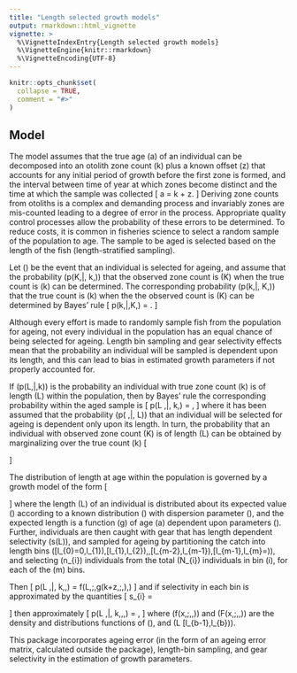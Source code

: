 ```yaml
---
title: "Length selected growth models"
output: rmarkdown::html_vignette
vignette: >
  %\VignetteIndexEntry{Length selected growth models}
  %\VignetteEngine{knitr::rmarkdown}
  %\VignetteEncoding{UTF-8}
---
```


```r
knitr::opts_chunk$set(
  collapse = TRUE,
  comment = "#>"
)
```


## Model

The model assumes that the true age \(a\) of an individual can be decomposed into an otolith zone
count \(k\) plus a known offset \(z\) that accounts for any initial period of growth before the
first zone is formed, and the interval between time of year at which zones become distinct and the
time at which the sample was collected
\[
a = k + z.
\]
Deriving zone counts from otoliths is a complex and demanding process and invariably zones are
mis-counted leading to a degree of error in the process. Appropriate quality control processes allow
the probability of these errors to be determined. To reduce costs, it is common in fisheries science
to select a random sample of the population to age. The sample to be aged is selected based on the
length of the fish (length-stratified sampling).

Let \(\mathcal{S}\) be the event that an individual is selected for ageing, and assume that the
probability \(p(K\,|\, k,\mathcal{S})\) that the observed zone count is \(K\) when the true count is
\(k\) can be determined. The corresponding probability \(p(k\,|\, K,\mathcal{S})\) that the true
count is \(k\) when the the observed count is \(K\) can be determined by Bayes' rule
\[
p(k\,|\,K,\mathcal{S}) = \frac{p(K\,|\,k,\mathcal{S})p(k\,|\,\mathcal{S})}{\sum_{k} p(K\,|\,k,\mathcal{S})p(k\,|\,\mathcal{S})}.
\]

Although every effort is made to randomly sample fish from the population for ageing, not every
individual in the population has an equal chance of being selected for ageing.  Length bin sampling
and gear selectivity effects mean that the probability an individual will be sampled is dependent
upon its length, and this can lead to bias in estimated growth parameters if not properly accounted
for.

If \(p(L\,|\,k)\) is the probability an individual with true zone count \(k\) is of length \(L\)
within the population, then by Bayes' rule the corresponding probability within the aged sample is
\[
p(L \,|\, k,\mathcal{S}) = 
\frac{ p(\mathcal{S} \,|\, L) p(L \,|\, k)}{\int p(\mathcal{S}\,|\, L) p(L \,|\, k)\,dL},
\]
where it has been assumed that the probability \(p(\mathcal{S} \,|\, L)\) that an individual will be
selected for ageing is dependent only upon its length.  In turn, the probability that an individual
with observed zone count \(K\) is of length \(L\) can be obtained by marginalizing over the true
count \(k\)
\[
\begin{aligned}
p(L \,|\,K,\mathcal{S}) &= \sum_{k} p(L,k\,|\,K,\mathcal{S})\\ 
&=  \sum_{k} p(L\,|\,k,\mathcal{S}) p(k\,|\,K,\mathcal{S}).
\end{aligned}
\]

The distribution of length at age within the population is governed by a growth model of the form
\[
\begin{aligned}
  L &\sim \mathcal{F}(\mu,\phi)\\
  \mu &= g(a\,;\,\theta)
\end{aligned}
\]
where the length \(L\) of an individual is distributed about its expected value \(\mu\) according to
a known distribution \(\mathcal{F}\) with dispersion parameter \(\phi\), and the expected length is
a function \(g\) of age \(a\) dependent upon parameters \(\theta\).  Further, individuals are then
caught with gear that has length dependent selectivity \(s(L)\), and sampled for ageing by
partitioning the catch into length bins
\([l_{0}=0,l_{1}),[l_{1},l_{2}),\ldots,[l_{m-2},l_{m-1}),[l_{m-1},l_{m}=\infty)\), and selecting
\(n_{i}\) individuals from the total \(N_{i}\) individuals in bin \(i\), for each of the \(m\) bins.

Then 
\[
p(L \,|\, k,\theta,\phi) = f(L\,;\,g(k+z\,;\,\theta),\phi)
\]
and if selectivity in each bin is approximated by the quantities
\[
s_{i} = 
\begin{cases}
s(l_{1}) & i = 1\\
s((l_{i-1}+l_{i})/2) &  1 < i < m\\
s(l_{m-1}) & i=m
\end{cases}
\]
then approximately
\[
p(L \,|\, k,\theta,\phi,\mathcal{S}) = 
\frac{s(L) (n_{b}/N_{b}) f(L\,;\,g(k+z\,;\,\theta),\phi)}{\sum_{i=1}^{m} s_{i} n_{i}/N_{i} [F(i\,;\,g(k+z\,;\,\theta),\phi)-F(i-1\,;\,g(k+z\,;\,\theta),\phi)]\,dL},
\]
where \(f(x\,;\,\mu,\phi)\) and \(F(x\,;\,\mu,\phi)\) are the density and distributions functions of
\(\mathcal{F}\), and \(L \in [l_{b-1},l_{b})\).

This package incorporates ageing error (in the form of an ageing error matrix, calculated outside
the package), length-bin sampling, and gear selectivity in the estimation of growth parameters.









